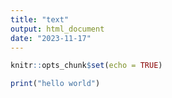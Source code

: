 ```yaml
---
title: "text"
output: html_document
date: "2023-11-17"
---
```


```r
knitr::opts_chunk$set(echo = TRUE)
```
```r
print("hello world")
```

